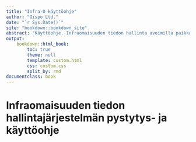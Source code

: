 ```yaml
---
title: "Infra-O käyttöohje"
author: "Gispo Ltd."
date: "`r Sys.Date()`"
site: "bookdown::bookdown_site"
abstract: "Käyttöohje. Infraomaisuuden tiedon hallinta avoimilla paikkatietoteknologioilla (QGIS + PostgreSQL/PostGIS). "
output:
    bookdown::html_book:
        toc: true
        theme: null
        template: custom.html
        css: custom.css
        split_by: rmd
documentclass: book
---
```


# Infraomaisuuden tiedon hallintajärjestelmän pystytys- ja käyttöohje